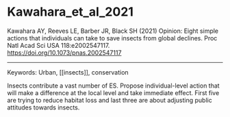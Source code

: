 # Kawahara_et_al_2021

Kawahara AY, Reeves LE, Barber JR, Black SH (2021) Opinion: Eight simple actions that individuals can take to save insects from global declines. Proc Natl Acad Sci USA 118:e2002547117. <https://doi.org/10.1073/pnas.2002547117>


---

Keywords: Urban, [[insects]], conservation	

Insects contribute a vast number of ES. Propose individual-level action that will make a difference at the local level and take immediate effect. First five are trying to reduce habitat loss and last three are about adjusting public attitudes towards insects.
